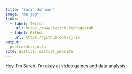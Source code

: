 ```yaml
---
title: "Sarah Johnson"
image: "me.jpg"
links:
  - label: Twitch
    url: https://www.twitch.tv/hsgsarah
  - label: Github
    url: https://github.com/sj-io
output:
  postcards::jolla
site: distill::distill_website
---
```


Hey, I'm Sarah. I'm okay at video games and data analysis.
